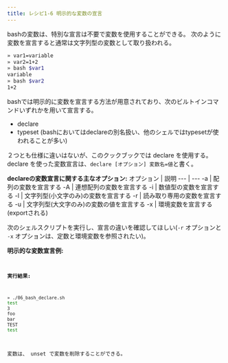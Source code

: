 ```yaml
---
title: レシピ1-6 明示的な変数の宣言
---
```



bashの変数は、特別な宣言は不要で変数を使用することができる。
次のように変数を宣言すると通常は文字列型の変数として取り扱われる。

```bash
» var1=variable
» var2=1+2
» bash $var1
variable
» bash $var2
1+2
```

bashでは明示的に変数を宣言する方法が用意されており、次のビルトインコマンドいずれかを用いて宣言する。
- declare
- typeset (bashにおいてはdeclareの別名扱い、他のシェルではtypesetが使われることが多い)

２つとも仕様に違いはないが、このクックブックでは declare を使用する。
declare を使った変数宣言は、`declare [オプション] 変数名=値`と書く。 

**declareの変数宣言に関する主なオプション:**
オプション | 説明
--- | ---
-a | 配列の変数を宣言する
-A | 連想配列の変数を宣言する
-i | 数値型の変数を宣言する
-l | 文字列型(小文字のみ)の変数を宣言する
-r | 読み取り専用の変数を宣言する
-u | 文字列型(大文字のみ)の変数の値を宣言する
-x | 環境変数を宣言する(exportされる)

次のシェルスクリプトを実行し、宣言の違いを確認してほしい(`-r` オプションと `-x` オプションは、定数と環境変数を参照されたい)。

**明示的な変数宣言例:**
<Code code={importedCode} lang="bash" title="/samples/01/06_bash_declare.sh" />

**実行結果:**
```bash
» ./06_bash_declare.sh
test
3
foo
bar
TEST
test
```


変数は、 unset で変数を削除することができる。

